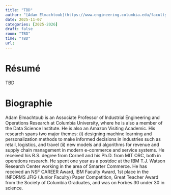 ```yaml
---
title: "TBD"
author: "[Adam Elmachtoub](https://www.engineering.columbia.edu/faculty-staff/directory/adam-elmachtoub)"
date: 2025-11-07
categories: [2025-2026]
draft: false
room: "TBD"
time: "TBD"
url:  
---
```


# Résumé

TBD

# Biographie

Adam Elmachtoub is an Associate Professor of Industrial Engineering and Operations Research at Columbia University, where he is also a member of the Data Science Institute.
He is also an Amazon Visiting Academic. His research spans two major themes: (i) designing machine learning and personalization methods to make informed decisions in industries such as retail, logistics, and travel (ii) new models and algorithms for revenue and supply chain management in modern e-commerce and service systems. He received his B.S. degree from Cornell and his Ph.D. from MIT ORC, both in operations research. He spent one year as a postdoc at the IBM T.J. Watson Research Center working in the area of Smarter Commerce. He has received an NSF CAREER Award, IBM Faculty Award, 1st place in the INFORMS JFIG (Junior Faculty) Paper Competition, Great Teacher Award from the Society of Columbia Graduates, and was on Forbes 30 under 30 in science.